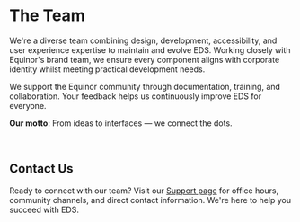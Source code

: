 # The Team

We're a diverse team combining design, development, accessibility, and user experience expertise to maintain and evolve EDS. Working closely with Equinor's brand team, we ensure every component aligns with corporate identity whilst meeting practical development needs.

We support the Equinor community through documentation, training, and collaboration. Your feedback helps us continuously improve EDS for everyone.

**Our motto**: From ideas to interfaces — we connect the dots.

<br/>

<div className="img-row">
    <Team image="/team-images/birte.jpg" name="Birte Thornquist" role="Product Owner / UX Designer" />
    <Team image="/team-images/elsa.jpeg" name="Elsa Mäyrä Irgens" role="Team Coordinator" />
    <Team image="/team-images/victor.jpg" name="Victor Nystad" role="Tech Lead / Design Engineer" />
    <Team image="/team-images/alexandra.png" name="Alexandra Louviers" role="UI / UX Designer" />
    <Team image="/team-images/camilla.jpg" name="Camilla Knutsen" role="Frontend Developer" />
    <Team image="/team-images/chibuzor.jpg" name="Chibuzor Nwemambu" role="Frontend Developer" />
    <Team image="/team-images/edvard.png" name="Edvard Pires Bjørgen" role="UI / UX Designer" />
    <Team image="/team-images/frida.jpg" name="Frida Erdal" role="Frontend Developer" />
    <Team image="/team-images/hjalmar.jpg" name="Hjalmar Otto Fjøsne" role="Developer / DevOps" />
    <Team image="/team-images/torleif.jpg" name="Torleif Bore Halseth" role="Frontend Developer / UX Designer" />
</div>


## Contact Us

Ready to connect with our team? Visit our [Support page](../../support/support.md) for office hours, community channels, and direct contact information. We're here to help you succeed with EDS.
